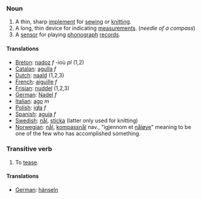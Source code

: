 ===Noun===

#A thin, sharp [[implement]] for [[sew]]ing or [[knit]]ting.
#A long, thin device for indicating [[measurement]]s. (''needle of a compass'')
#A [[sensor]] for playing [[phonograph]] [[record]]s.

==== Translations ====
*[[Breton]]: [[nadoz]] ''f'' -ioù ''pl'' (1,2)
*[[Catalan]]: [[agulla]] ''f''
*[[Dutch]]: [[naald]] (1,2,3)
*[[French]]: [[aiguille]] ''f''
*[[Frisian]]: [[nuddel]] (1,2,3)
*[[German]]: [[Nadel]] ''f''
*[[Italian]]: [[ago]] ''m''
*[[Polish]]: [[igła]] ''f''
*[[Spanish]]: [[aguja]] ''f''
*[[Swedish]]: [[nål]], [[sticka]] (latter only used for knitting)
*[[Norwegian]]: [[nål]], [[kompassnål]] nav., "igjennom et [[nåløye]]" meaning to be one of the few who has accomplished something.

===Transitive verb===

#To [[tease]].

====Translations====
*[[German]]: [[hänseln]]